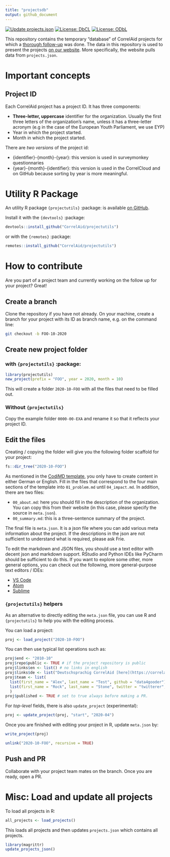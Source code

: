 ```yaml
---
title: "projectsdb"
output: github_document
---
```

[![Update projects.json](https://github.com/CorrelAid/projectsdb/workflows/Update%20projects.json/badge.svg?branch=main)](https://github.com/CorrelAid/projectsdb/actions?query=workflow%3A%22Update+projects.json%22)
[![License: DbCL](https://img.shields.io/badge/DbCL-Database%20Content%20License-informational)](http://opendatacommons.org/licenses/dbcl/1.0/)
[![License: ODbL](https://img.shields.io/badge/ODbL-Open%20Database%20License-blue)](http://opendatacommons.org/licenses/odbl/1.0/)


This repository contains the temporary "database" of CorrelAid projects for which a [thorough follow-up](https://docs.correlaid.org/project-manual/project-team/what-you-do#follow-up) was done. 
The data in this repository is used to present the projects [on our website](https://correlaid.org/projects). More specifically, the website pulls data from `projects.json`.

# Important concepts 
## Project ID
Each CorrelAid project has a project ID. It has three components:

- **Three-letter, uppercase** identifier for the organization. Usually the first three letters of the organization's name, unless it has a three-letter acronym (e.g in the case of the European Youth Parliament, we use EYP)
- Year in which the project started.
- Month in which the project started. 

There are *two versions* of the project id:

- {identifier}-{month}-{year}: this version is used in surveymonkey questionnaries
- {year}-{month}-{identifier}: this version is used in the CorrelCloud and on GitHub because sorting by year is more meaningful. 

# Utility R Package

An utility R package `{projectutils}` :package: is available [on GitHub](https://github.com/CorrelAid/projectutils).

Install it with the `{devtools}` :package:
```r
devtools::install_github("CorrelAid/projectutils")
```

or with the `{remotes}` :package: 
```r
remotes::install_github("CorrelAid/projectutils")
```

# How to contribute
Are you part of a project team and currently working on the follow up for your project? Great!

## Create a branch
Clone the repository if you have not already. On your machine, create a branch for your project with its ID as branch name, e.g. on the command line: 
```bash
git checkout -b FOO-10-2020
```

## Create new project folder

### with `{projectutils}` :package:

```r
library(projectutils)
new_project(prefix = "FOO", year = 2020, month = 10)
```
This will create a folder `2020-10-FOO` with all the files that need to be filled out.

### Without `{projectutils}`
Copy the example folder `0000-00-EXA` and rename it so that it reflects your project ID.

## Edit the files

Creating / copying the folder will give you the following folder scaffold for your project: 

```r
fs::dir_tree("2020-10-FOO")
```

As mentioned in the [CodiMD template](https://pad.correlaid.org/lTV3NzFNRxGK3wrcSYIk4Q), you only have to create content in either German or English. Fill in the files that correspond to the four main sections of the template into `01_problem.md` until `04_impact.md`. In addition, there are two files: 

- `00_about.md`: here you should fill in the description of the organization. You can copy this from their website (in this case, please specify the source in `meta.json`). 
- `00_summary.md`: this is a three-sentence summary of the project.

The final file is `meta.json`. It is a json file where you can add various meta information about the project. If the descriptions in the json are not sufficient to understand what is required, please ask Frie. 

To edit the markdown and JSON files, you should use a text editor with decent json and markdown support. RStudio and Python IDEs like PyCharm should be sufficient to do this. If you want to explore some other, more general options, you can check out the following, more general-purpose text editors / IDEs: 

- [VS Code](https://code.visualstudio.com/)
- [Atom](https://atom.io/)
- [Sublime](https://www.sublimetext.com/)


### `{projectutils}` helpers
As an alternative to directly editing the `meta.json` file, you can use R and `{projectutils}` to help you with the editing process. 

You can load a project:
```r
proj <- load_project("2020-10-FOO")
```
You can then use typical list operations such as:

```r
proj$end <- "2010-10"
proj$repo$public <- TRUE # if the project repository is public 
proj$links$en <- list() # no links in english 
proj$links$de <- list("Deutschsprachig CorrelAid [here](https://correlaid.org)") 
proj$team <- list(
  list(first_name = "Alex", last_name = "Test", github = "data4gooder"), 
  list(first_name = "Rock", last_name = "Stone", twitter = "twitterer", website = "https://mywebsite.com")
  )
proj$published <- TRUE # set to true always before making a PR.
```

For _top-level_ fields, there is also `update_project` (experimental):
```r
proj <- update_project(proj, "start", "2020-04")
```

Once you are finished with editing your project in R, update `meta.json` by: 
```r
write_project(proj)
```


```r
unlink("2020-10-FOO", recursive = TRUE)
```

## Push and PR
Collaborate with your project team mates on the branch. Once you are ready, open a PR. 


# Misc: Load and update all projects
To load all projects in R:

```r
all_projects <- load_projects()
```


This loads all projects and then updates `projects.json` which contains all projects.
```r
library(magrittr)
update_projects_json()
```


